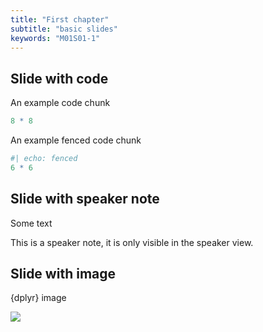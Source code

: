 ```yaml
---
title: "First chapter"
subtitle: "basic slides"
keywords: "M01S01-1"
---
```


## Slide with code

An example code chunk

```r
8 * 8
```

An example fenced code chunk

```r
#| echo: fenced
6 * 6
```

## Slide with speaker note

Some text

::: {.notes}
This is a speaker note, it is only visible in the speaker view.
:::

## Slide with image

{dplyr} image

![](img/logo_1.png)
